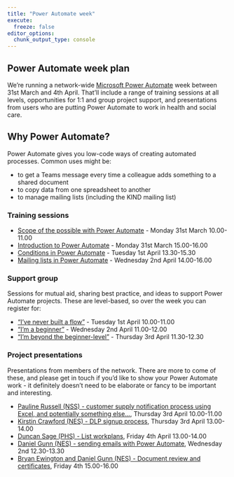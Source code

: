 ---
title: "Power Automate week"
execute: 
  freeze: false
editor_options: 
  chunk_output_type: console
---

## Power Automate week plan

We're running a network-wide [Microsoft Power Automate](https://www.microsoft.com/en-gb/power-platform/products/power-automate) week between 31st March and 4th April. That’ll include a range of training sessions at all levels, opportunities for 1:1 and group project support, and presentations from users who are putting Power Automate to work in health and social care.

## Why Power Automate?

Power Automate gives you low-code ways of creating automated processes. Common uses might be:

+ to get a Teams message every time a colleague adds something to a shared document
+	to copy data from one spreadsheet to another
+	to manage mailing lists (including the KIND mailing list)

### Training sessions

+ [Scope of the possible with Power Automate](https://events.teams.microsoft.com/event/097b9b2e-29c7-4140-ba0f-b4adc419d9e1@10efe0bd-a030-4bca-809c-b5e6745e499a) - Monday 31st March 10.00-11.00
+ [Introduction to Power Automate](https://events.teams.microsoft.com/event/69591eaf-5246-409d-ba71-2d11266e083e@10efe0bd-a030-4bca-809c-b5e6745e499a) - Monday 31st March 15.00-16.00
+ [Conditions in Power Automate](https://events.teams.microsoft.com/event/70a5bee4-7bec-48e3-bffb-fbb0815554ad@10efe0bd-a030-4bca-809c-b5e6745e499a) - Tuesday 1st April 13.30-15.30
+ [Mailing lists in Power Automate](https://events.teams.microsoft.com/event/020db29d-bf5d-4018-b2a4-0d95f1878ed4@10efe0bd-a030-4bca-809c-b5e6745e499a) - Wednesday 2nd April 14.00-16.00


### Support group
Sessions for mutual aid, sharing best practice, and ideas to support Power Automate projects. These are level-based, so over the week you can register for:

+ ["I've never built a flow"](https://events.teams.microsoft.com/event/9901a287-c34f-4c98-8b44-e1db8923a830@10efe0bd-a030-4bca-809c-b5e6745e499a) - Tuesday 1st April 10.00-11.00
+ ["I'm a beginner"](https://events.teams.microsoft.com/event/2889a142-c9e8-494d-b874-1bc3e17c66ef@10efe0bd-a030-4bca-809c-b5e6745e499a) - Wednesday 2nd April 11.00-12.00
+ ["I'm beyond the beginner-level"](https://events.teams.microsoft.com/event/89c69240-ffef-40f8-9550-bae3b8078337@10efe0bd-a030-4bca-809c-b5e6745e499a) - Thursday 3rd April 11.30-12.30

### Project presentations

Presentations from members of the network. There are more to come of these, and please get in touch if you'd like to show your Power Automate work - it definitely doesn't need to be elaborate or fancy to be important and interesting.

+ [Pauline Russell (NSS) - customer supply notification process using Excel, and potentially something else...](https://events.teams.microsoft.com/event/8b6622f1-7bd1-4523-bc99-1f9dcc140c00@10efe0bd-a030-4bca-809c-b5e6745e499a), Thursday 3rd April 10.00-11.00
+ [Kirstin Crawford (NES) - DLP signup process](https://events.teams.microsoft.com/event/ff0fc672-0301-45bb-81e1-77bf38103689@10efe0bd-a030-4bca-809c-b5e6745e499a), Thursday 3rd April 13.00-14.00
+ [Duncan Sage (PHS) - List workplans](https://events.teams.microsoft.com/event/7822afa9-38b0-43b0-907a-55b43a59f067@10efe0bd-a030-4bca-809c-b5e6745e499a), Friday 4th April 13.00-14.00
+ [Daniel Gunn (NES) - sending emails with Power Automate](https://events.teams.microsoft.com/event/96398731-b0b4-44ce-bf0a-9969afa462ba@10efe0bd-a030-4bca-809c-b5e6745e499a), Wednesday 2nd 12.30-13.30
+ [Bryan Ewington and Daniel Gunn (NES) - Document review and certificates](https://events.teams.microsoft.com/event/06aefaa7-3ee9-4f66-a417-03629b3d626b@10efe0bd-a030-4bca-809c-b5e6745e499a), Friday 4th 15.00-16.00